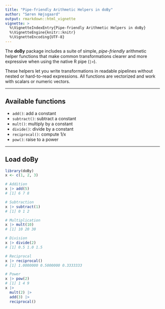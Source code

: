 ```yaml
---
title: "Pipe-friendly Arithmetic Helpers in doBy"
author: "Søren Højsgaard"
output: rmarkdown::html_vignette
vignette: >
  %\VignetteIndexEntry{Pipe-friendly Arithmetic Helpers in doBy}
  %\VignetteEngine{knitr::knitr}
  %\VignetteEncoding{UTF-8}
---
```


The **doBy** package includes a suite of simple, *pipe-friendly* arithmetic
helper functions that make common transformations clearer and more expressive
when using the native R pipe (`|>`).  

These helpers let you write transformations in readable pipelines
without nested or hard-to-read expressions. All functions are
vectorized and work with scalars or numeric vectors.

---

## Available functions

- `add()`: add a constant
- `subtract()`: subtract a constant
- `mult()`: multiply by a constant
- `divide()`: divide by a constant
- `reciprocal()`: compute 1/x
- `pow()`: raise to a power

---

## Load doBy

```r
library(doBy)
x <- c(1, 2, 3)

# Addition
x |> add(5)
# [1] 6 7 8

# Subtraction
x |> subtract(1)
# [1] 0 1 2

# Multiplication
x |> mult(10)
# [1] 10 20 30

# Division
x |> divide(2)
# [1] 0.5 1.0 1.5

# Reciprocal
x |> reciprocal()
# [1] 1.0000000 0.5000000 0.3333333

# Power
x |> pow(2)
# [1] 1 4 9
x |>
  mult(2) |>
  add(3) |>
  reciprocal()
```
